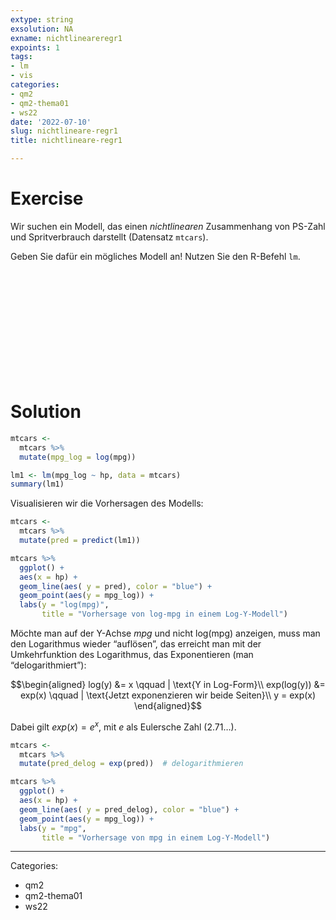 ```yaml
---
extype: string
exsolution: NA
exname: nichtlineareregr1
expoints: 1
tags:
- lm
- vis
categories:
- qm2
- qm2-thema01
- ws22
date: '2022-07-10'
slug: nichtlineare-regr1
title: nichtlineare-regr1

---
```



# Exercise


Wir suchen ein Modell, das einen *nichtlinearen* Zusammenhang von PS-Zahl und Spritverbrauch darstellt (Datensatz `mtcars`).


Geben Sie dafür ein mögliches Modell an! Nutzen Sie den R-Befehl `lm`. 



</br>
</br>
</br>
</br>
</br>
</br>
</br>
</br>
</br>
</br>

# Solution


```r
mtcars <-
  mtcars %>% 
  mutate(mpg_log = log(mpg)) 

lm1 <- lm(mpg_log ~ hp, data = mtcars)
summary(lm1)
```


Visualisieren wir die Vorhersagen des Modells:


```r
mtcars <-
  mtcars %>% 
  mutate(pred = predict(lm1))
```


```r
mtcars %>% 
  ggplot() +
  aes(x = hp) +
  geom_line(aes( y = pred), color = "blue") +
  geom_point(aes(y = mpg_log)) +
  labs(y = "log(mpg)",
       title = "Vorhersage von log-mpg in einem Log-Y-Modell")
```


Möchte man auf der Y-Achse *mpg* und nicht log(mpg) anzeigen, muss man den Logarithmus wieder "auflösen", das erreicht man mit der Umkehrfunktion des Logarithmus, das Exponentieren (man "delogarithmiert"):

$$\begin{aligned}
log(y) &= x \qquad | \text{Y in Log-Form}\\
    exp(log(y)) &= exp(x)  \qquad | \text{Jetzt exponenzieren wir beide Seiten}\\
    y = exp(x)
\end{aligned}$$


Dabei gilt $exp(x) = e^x$, mit $e$ als Eulersche Zahl (2.71...).



```r
mtcars <-
  mtcars %>% 
  mutate(pred_delog = exp(pred))  # delogarithmieren
```


```r
mtcars %>% 
  ggplot() +
  aes(x = hp) +
  geom_line(aes( y = pred_delog), color = "blue") +
  geom_point(aes(y = mpg_log)) +
  labs(y = "mpg",
       title = "Vorhersage von mpg in einem Log-Y-Modell")
```




---

Categories: 

- qm2
- qm2-thema01
- ws22

